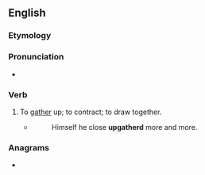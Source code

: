 ==English==

===Etymology===
{{prefix|en|up|gather}}

===Pronunciation===
* {{IPA|en|/ʌpˈɡæðə(ɹ)/}}

===Verb===
{{en-verb}}

# {{lb|en|obsolete}} To [[gather]] up; to contract; to draw together.
#* {{RQ:Spenser Muipotmos}}
#*: Himself he close '''upgatherd''' more and more.

===Anagrams===
* {{anagrams|en|a=aeghprtu|gather up}}